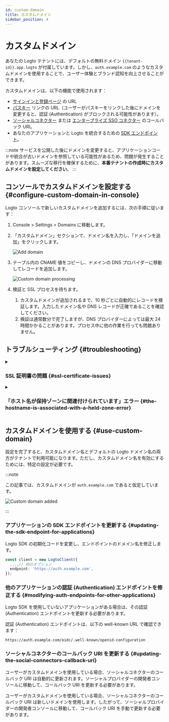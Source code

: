 ```yaml
---
id: custom-domain
title: カスタムドメイン
sidebar_position: 4
---
```



# カスタムドメイン

あなたの Logto テナントには、デフォルトの無料ドメイン `{{tenant-id}}.app.logto` が付属しています。しかし、`auth.example.com` のようなカスタムドメインを使用することで、ユーザー体験とブランド認知を向上させることができます。

カスタムドメインは、以下の機能で使用されます：

- [サインインと登録ページ](/end-user-flows/sign-up-and-sign-in) の URL
- [パスキー](/end-user-flows/mfa/webauthn) リンクの URL（ユーザーがパスキーをリンクした後にドメインを変更すると、認証 (Authentication) がブロックされる可能性があります）。
- [ソーシャルコネクター](/connectors/social-connectors) または [エンタープライズ SSO コネクター](/connectors/enterprise-connectors) のコールバック URI。
- あなたのアプリケーションと Logto を統合するための [SDK エンドポイント](/integrate-logto/application-data-structure#openid-provider-configuration-endpoint)。

:::note
サービスを公開した後にドメインを変更すると、アプリケーションコードや統合が古いドメインを参照している可能性があるため、問題が発生することがあります。スムーズな移行を確保するために、**本番テナントの作成時にカスタムドメインを設定してください**。
:::

## コンソールでカスタムドメインを設定する \{#configure-custom-domain-in-console}

Logto コンソールで新しいカスタムドメインを追加するには、次の手順に従います：

1. <CloudLink to="/tenant-settings/domains">Console > Settings > Domains</CloudLink> に移動します。
2. 「カスタムドメイン」セクションで、ドメイン名を入力し、「ドメインを追加」をクリックします。

   <img src={customDomainSectionImage} alt="Add domain" />

3. テーブル内の CNAME 値をコピーし、ドメインの DNS プロバイダーに移動してレコードを追加します。

   <img src={customDomainProcessingImage} alt="Custom domain processing" />

4. 検証と SSL プロセスを待ちます。
   1. カスタムドメインが追加されるまで、10 秒ごとに自動的にレコードを検証します。入力したドメイン名や DNS レコードが正確であることを確認してください。
   2. 検証は通常数分で完了しますが、DNS プロバイダーによっては最大 24 時間かかることがあります。プロセス中に他の作業を行っても問題ありません。

## トラブルシューティング \{#troubleshooting}

<details>
<summary>

### SSL 証明書の問題 \{#ssl-certificate-issues}

</summary>

カスタムドメインを設定する際に SSL 証明書の問題が発生した場合、それは DNS 設定の CAA レコードに関連している可能性があります。CAA レコードは、どの証明書機関 (CA) があなたのドメインの証明書を発行できるかを指定します。

CAA レコードに関連する SSL 証明書の問題をトラブルシューティングして解決するには、[Cloudflare のドキュメント](https://developers.cloudflare.com/ssl/edge-certificates/caa-records/)を参照してください。

</details>

<details>
<summary>

### 「ホスト名が保持ゾーンに関連付けられています」エラー \{#the-hostname-is-associated-with-a-held-zone-error}

</summary>

カスタムドメインを追加する際に「ホスト名が保持ゾーンに関連付けられています。所有者に連絡して保持を解除してください」というエラーメッセージが表示された場合、それはドメインが Cloudflare ゾーンに既に存在し、「ゾーン保持」ステータスに設定されていることを意味します。詳細については、この [Cloudflare ドキュメント](https://developers.cloudflare.com/fundamentals/setup/account/account-security/zone-holds/)を参照してください。

この問題を解決するには、ゾーン保持を解除する必要があります。Cloudflare でゾーン保持を解除する方法については、上記のリンクを参照してください。

</details>

## カスタムドメインを使用する \{#use-custom-domain}

設定を完了すると、カスタムドメイン名とデフォルトの Logto ドメイン名の両方がテナントで利用可能になります。ただし、カスタムドメイン名を有効にするためには、特定の設定が必要です。

:::note

この記事では、カスタムドメインが `auth.example.com` であると仮定しています。

<img src={customDomainAddedImage} alt="Custom domain added" />

:::

### アプリケーションの SDK エンドポイントを更新する \{#updating-the-sdk-endpoint-for-applications}

Logto SDK の初期化コードを変更し、エンドポイントのドメイン名を修正します。

```typescript
const client = new LogtoClient({
  ...,// 他のオプション
  endpoint: 'https://auth.example.com',
});
```

### 他のアプリケーションの認証 (Authentication) エンドポイントを修正する \{#modifying-auth-endpoints-for-other-applications}

Logto SDK を使用していないアプリケーションがある場合は、その認証 (Authentication) エンドポイントを更新する必要があります。

認証 (Authentication) エンドポイントは、以下の well-known URL で確認できます：

```
https://auth.example.com/oidc/.well-known/openid-configuration
```

### ソーシャルコネクターのコールバック URI を更新する \{#updating-the-social-connectors-callback-uri}

ユーザーがカスタムドメインを使用している場合、ソーシャルコネクターのコールバック URI は自動的に更新されます。ソーシャルプロバイダーの開発者コンソールに移動して、コールバック URI を更新する必要があります。

ユーザーがカスタムドメインを使用している場合、ソーシャルコネクターのコールバック URI は新しいドメインを使用します。したがって、ソーシャルプロバイダーの開発者コンソールに移動して、コールバック URI を手動で更新する必要があります。
